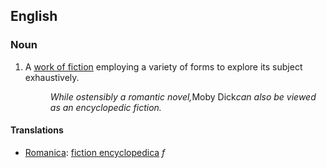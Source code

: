 == English ==

=== Noun ===

# A [[work of fiction]] employing a variety of forms to explore its subject exhaustively.
#: ''While ostensibly a romantic novel, ''Moby Dick'' can also be viewed as an encyclopedic fiction.''

====Translations====
*[[Romanica]]: [[fiction encyclopedica]] ''f''